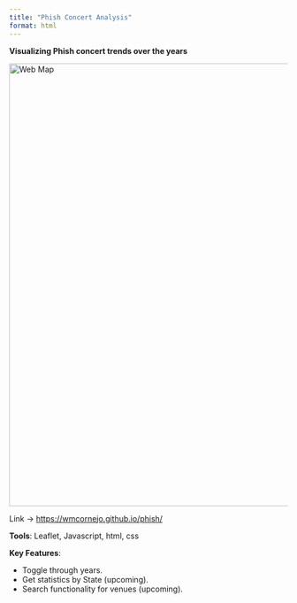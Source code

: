```yaml
---
title: "Phish Concert Analysis"
format: html
---
```


**Visualizing Phish concert trends over the years**

![Web Map](../pictures/phish_sc.png){.rounded .shadow width="800px"}\


Link -\> <https://wmcornejo.github.io/phish/>

**Tools**: Leaflet, Javascript, html, css

**Key Features**:

-   Toggle through years.
-   Get statistics by State (upcoming).
-   Search functionality for venues (upcoming).